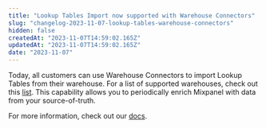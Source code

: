 ```yaml
---
title: "Lookup Tables Import now supported with Warehouse Connectors"
slug: "changelog-2023-11-07-lookup-tables-warehouse-connectors"
hidden: false
createdAt: "2023-11-07T14:59:02.165Z"
updatedAt: "2023-11-07T14:59:02.165Z"
date: "2023-11-07"
---
```

Today, all customers can use Warehouse Connectors to import Lookup Tables from their warehouse. For a list of supported warehouses, check out this [list](/docs/tracking-methods/warehouse-connectors). This capability allows you to periodically enrich Mixpanel with data from your source-of-truth. 

For more information, check out our [docs](/docs/tracking-methods/warehouse-connectors#lookup-tables).
